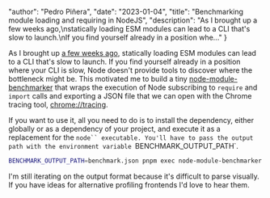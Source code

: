 
  "author": "Pedro Piñera",
  "date": "2023-01-04",
  "title": "Benchmarking module loading and requiring in NodeJS",
  "description": "As I brought up a few weeks ago,\nstatically loading ESM modules can lead to a CLI that's slow to launch.\nIf you find yourself already in a position whe..."
}





As I brought up [a few weeks ago](/blog/2022/12/23/startup-time-in-node-clis),
statically loading ESM modules can lead to a CLI that's slow to launch.
If you find yourself already in a position where your CLI is slow,
Node doesn't provide tools to discover where the bottleneck might be.
This motivated me to build a tiny [node-module-benchmarker](https://github.com/pepicrft/node-module-benchmarker) that wraps the execution of Node subscribing to `require` and `import` calls and exporting a JSON file that we can open with the Chrome tracing tool, [chrome://tracing](chrome://tracing).

If you want to use it,
all you need to do is to install the dependency,
either globally or as a dependency of your project,
and execute it as a replacement for the `node`` executable.
You'll have to pass the output path with the environment variable `BENCHMARK_OUTPUT_PATH`.

```bash
BENCHMARK_OUTPUT_PATH=benchmark.json pnpm exec node-module-benchmarker src/index.js
```

I'm still iterating on the output format because it's difficult to parse visually.
If you have ideas for alternative profiling frontends I'd love to hear them.


